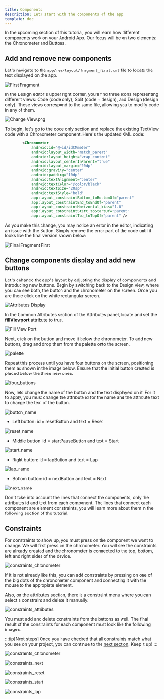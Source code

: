 ```yaml
---
title: Components
description: Lets start with the components of the app
template: doc
---
```


In the upcoming section of this tutorial, you will learn how different components work on your Android App. Our focus will be on two elements: the Chronometer and Buttons. 

## Add and remove new components
Let's navigate to the `app/res/layout/fragment_first.xml` file to locate the text displayed on the app.

![First Fragment](../../../../assets/images/fragment_first.png)

In the Design editor's upper right corner, you'll find three icons representing different views: Code (code only), Split (code + design), and Design (design only). These views correspond to the same file, allowing you to modify code in any of them.

![Change View.png](../../../../assets/images/change_view.png)

To begin, let's go to the code only section and replace the existing TextView code with a Chronometer component. Here's the updated XML code:

```xml
        <Chronometer
            android:id="@+id/idCMmeter"
            android:layout_width="match_parent"
            android:layout_height="wrap_content"
            android:layout_centerInParent="true"
            android:layout_margin="20dp"
            android:gravity="center"
            android:padding="10dp"
            android:textAlignment="center"
            android:textColor="@color/black"
            android:textSize="20sp"
            android:textStyle="bold"
            app:layout_constraintBottom_toBottomOf="parent"
            app:layout_constraintEnd_toEndOf="parent"
            app:layout_constraintHorizontal_bias="1.0"
            app:layout_constraintStart_toStartOf="parent"
            app:layout_constraintTop_toTopOf="parent" />
```

As you make this change, you may notice an error in the editor, indicating an issue with the Button. Simply remove the error part of the code until it looks like the final version shown below:

![Final Fragment First](../../../../assets/images/final_fragment_first.png)

## Change components display and add new buttons

Let's enhance the app's layout by adjusting the display of components and introducing new buttons. Begin by switching back to the Design view, where you can see both, the button and the chronometer on the screen. Once you are there click on the white rectangular screen.

![Attributes Display](../../../../assets/images/attributes_display.png)

In the Common Attributes section of the Attributes panel, locate and set the **fillViewport** attribute to true.

![Fill View Port](../../../../assets/images/fill_view_port.png)


Next, click on the button and move it below the chronometer. To add new buttons, drag and drop them from the palette onto the screen.

![palette](../../../../assets/images/palette.png)

Repeat this process until you have four buttons on the screen, positioning them as shown in the image below. Ensure that the initial button created is placed below the three new ones.

![four_buttons](../../../../assets/images/four_buttons.png)

Now, lets change the name of the button and the text displayed on it. For it to apply, you must change the attribute id for the name and the attribute text to change the text of the button.

![button_name](../../../../assets/images/button_name.png)

- Left button: id = resetButton and text = Reset

![reset_name](../../../../assets/images/reset_name.png)

- Middle button: id = startPauseButton and text = Start

![start_name](../../../../assets/images/start_name.png)

- Right button: id = lapButton and text = Lap

![lap_name](../../../../assets/images/lap_name.png)

- Bottom button: id = nextButton and text = Next

![next_name](../../../../assets/images/next_name.png)

Don't take into account the lines that connect the components, only the attributes id and text from each component. The lines that connect each component are element constraints, you will learn more about them in the following section of the tutorial.

## Constraints

For constraints to show up, you must press on the component we want to change. We will first press on the chronometer. You will see the constraints are already created and the chronometer is connected to the top, bottom, left and right sides of the device.

![constraints_chronometer](../../../../assets/images/constraints_chronometer.png)

If it is not already like this, you can add constraints by pressing on one of the big dots of the chronometer component and connecting it with the mouse to the 
appropiate element.

Also, on the attributes section, there is a constraint menu where you can select a constraint and delete it manually.

![constraints_attributes](../../../../assets/images/constraints_attributes.png)

You must add and delete constraints from the buttons as well. The final result of the constraints for each component must look like the following images:

:::tip[Next steps]
Once you have checked that all constraints match what you see on your project, you can continue to the [next section](../../development/style). Keep it up!
:::

![constraints_chronometer](../../../../assets/images/constraints_chronometer.png)

![constraints_next](../../../../assets/images/constraints_next.png)

![constraints_reset](../../../../assets/images/constraints_reset.png)

![constraints_start](../../../../assets/images/constraints_start.png)

![constraints_lap](../../../../assets/images/constraints_lap.png)

